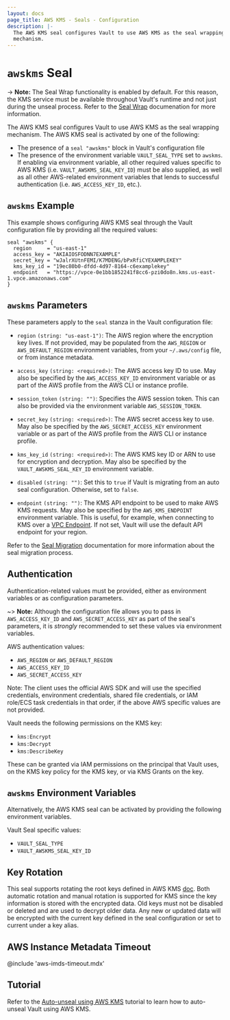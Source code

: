 ```yaml
---
layout: docs
page_title: AWS KMS - Seals - Configuration
description: |-
  The AWS KMS seal configures Vault to use AWS KMS as the seal wrapping
  mechanism.
---
```


# `awskms` Seal

-> **Note:** The Seal Wrap functionality is enabled by default. For this reason, the KMS service must be available throughout Vault's runtime and not just during the unseal process. Refer to the [Seal Wrap](/docs/enterprise/sealwrap) documenation for more information.

The AWS KMS seal configures Vault to use AWS KMS as the seal wrapping mechanism.
The AWS KMS seal is activated by one of the following:

- The presence of a `seal "awskms"` block in Vault's configuration file
- The presence of the environment variable `VAULT_SEAL_TYPE` set to `awskms`. If
  enabling via environment variable, all other required values specific to AWS
  KMS (i.e. `VAULT_AWSKMS_SEAL_KEY_ID`) must be also supplied, as well as all
  other AWS-related environment variables that lends to successful
  authentication (i.e. `AWS_ACCESS_KEY_ID`, etc.).

## `awskms` Example

This example shows configuring AWS KMS seal through the Vault configuration file
by providing all the required values:

```hcl
seal "awskms" {
  region     = "us-east-1"
  access_key = "AKIAIOSFODNN7EXAMPLE"
  secret_key = "wJalrXUtnFEMI/K7MDENG/bPxRfiCYEXAMPLEKEY"
  kms_key_id = "19ec80b0-dfdd-4d97-8164-c6examplekey"
  endpoint   = "https://vpce-0e1bb1852241f8cc6-pzi0do8n.kms.us-east-1.vpce.amazonaws.com"
}
```

## `awskms` Parameters

These parameters apply to the `seal` stanza in the Vault configuration file:

- `region` `(string: "us-east-1")`: The AWS region where the encryption key
  lives. If not provided, may be populated from the `AWS_REGION` or
  `AWS_DEFAULT_REGION` environment variables, from your `~/.aws/config` file,
  or from instance metadata.

- `access_key` `(string: <required>)`: The AWS access key ID to use. May also be
  specified by the `AWS_ACCESS_KEY_ID` environment variable or as part of the
  AWS profile from the AWS CLI or instance profile.

- `session_token` `(string: "")`: Specifies the AWS session token. This can
  also be provided via the environment variable `AWS_SESSION_TOKEN`.

- `secret_key` `(string: <required>)`: The AWS secret access key to use. May
  also be specified by the `AWS_SECRET_ACCESS_KEY` environment variable or as
  part of the AWS profile from the AWS CLI or instance profile.

- `kms_key_id` `(string: <required>)`: The AWS KMS key ID or ARN to use for encryption
  and decryption. May also be specified by the `VAULT_AWSKMS_SEAL_KEY_ID`
  environment variable.

- `disabled` `(string: "")`: Set this to `true` if Vault is migrating from an auto seal configuration. Otherwise, set to `false`.

- `endpoint` `(string: "")`: The KMS API endpoint to be used to make AWS KMS
  requests. May also be specified by the `AWS_KMS_ENDPOINT` environment
  variable. This is useful, for example, when connecting to KMS over a [VPC
  Endpoint](https://docs.aws.amazon.com/kms/latest/developerguide/kms-vpc-endpoint.html).
  If not set, Vault will use the default API endpoint for your region.

Refer to the [Seal Migration](/docs/concepts/seal#seal-migration) documentation for more information about the seal migration process.

## Authentication

Authentication-related values must be provided, either as environment
variables or as configuration parameters.

~> **Note:** Although the configuration file allows you to pass in
`AWS_ACCESS_KEY_ID` and `AWS_SECRET_ACCESS_KEY` as part of the seal's parameters, it
is _strongly_ recommended to set these values via environment variables.

AWS authentication values:

- `AWS_REGION` or `AWS_DEFAULT_REGION`
- `AWS_ACCESS_KEY_ID`
- `AWS_SECRET_ACCESS_KEY`

Note: The client uses the official AWS SDK and will use the specified
credentials, environment credentials, shared file credentials, or IAM role/ECS
task credentials in that order, if the above AWS specific values are not
provided.

Vault needs the following permissions on the KMS key:

- `kms:Encrypt`
- `kms:Decrypt`
- `kms:DescribeKey`

These can be granted via IAM permissions on the principal that Vault uses, on
the KMS key policy for the KMS key, or via KMS Grants on the key.

## `awskms` Environment Variables

Alternatively, the AWS KMS seal can be activated by providing the following
environment variables.

Vault Seal specific values:

- `VAULT_SEAL_TYPE`
- `VAULT_AWSKMS_SEAL_KEY_ID`

## Key Rotation

This seal supports rotating the root keys defined in AWS KMS
[doc](https://docs.aws.amazon.com/kms/latest/developerguide/rotate-keys.html). Both automatic
rotation and manual rotation is supported for KMS since the key information is stored with the
encrypted data. Old keys must not be disabled or deleted and are used to decrypt older data.
Any new or updated data will be encrypted with the current key defined in the seal configuration
or set to current under a key alias.

## AWS Instance Metadata Timeout

@include 'aws-imds-timeout.mdx'

## Tutorial

Refer to the [Auto-unseal using AWS KMS](https://learn.hashicorp.com/vault/operations/ops-autounseal-aws-kms)
tutorial to learn how to auto-unseal Vault using AWS KMS.
